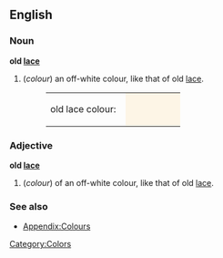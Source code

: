==English==

===Noun===
'''old [[lace]]'''
#(''colour'') an off-white colour, like that of old [[lace]].
#:<table><tr><td>old lace colour: &nbsp;</td><td bgcolor="#FDF5E6" width="80">&nbsp; </td></tr></table>

===Adjective===
'''old [[lace]]'''
#(''colour'') of an off-white colour, like that of old [[lace]].

===See also===
*[[Wiktionary_Appendix:Colours|Appendix:Colours]]

[[Category:Colors]]
